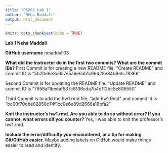 ```yaml
---
title: "DS202 Lab 1"
author: "Neha Maddali"
output: html_document
---
```


```r
knitr::opts_chunk$set(echo = TRUE)
```

**Lab 1 Neha Maddali**

**GitHub username**
nmaddali03

**What did the instructor do in the first two commits? What are the commit IDs?**
First Commit is for creating a new README file. “Create README” and commit ID is “5b20e6e3c657e5a6e6ab1c99d28e84b9efc78366”

Second Commit is for updating the README file. "Update README" and commit ID is “7958af1beeaf537c8136cda7b4d1f2bc5e806550”

Third Commit is to add the hw1.rmd file. "add hw1.Rmd" and commit Id is "bc00f70dbe82850c74f1cc0e6e89d2668a18bfa2"

**Knit the instructor's hw1.rmd. Are you able to do so without error? If you cannot, what errors dif you counter?**
Yes, I was able to knit the professor's hw1.rmd.

**Include the error/difficulty you encountered, or a tip for making Git/GitHub easier.**
Maybe adding labels on GitHub would make things easier to read and identify. 